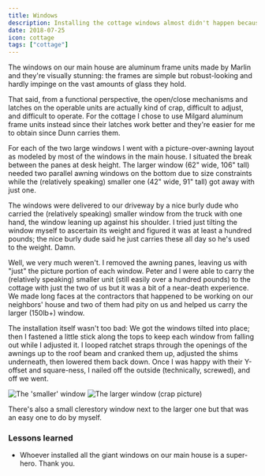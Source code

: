 ```yaml
---
title: Windows
description: Installing the cottage windows almost didn't happen because we couldn't get them there
date: 2018-07-25
icon: cottage
tags: ["cottage"]
---
```


The windows on our main house are aluminum frame units made by Marlin and they're visually stunning: the frames are simple but robust-looking and hardly impinge on the vast amounts of glass they hold.

That said, from a functional perspective, the open/close mechanisms and latches on the operable units are actually kind of crap, difficult to adjust, and difficult to operate.
For the cottage I chose to use Milgard aluminum frame units instead since their latches work better and they're easier for me to obtain since Dunn carries them.

For each of the two large windows I went with a picture-over-awning layout as modeled by most of the windows in the main house. I situated the break between the panes at desk height.
The larger window (62" wide, 106" tall) needed two parallel awning windows on the bottom due to size constraints while the (relatively speaking) smaller one (42" wide, 91" tall)
got away with just one.

The windows were delivered to our driveway by a nice burly dude who carried the (relatively speaking) smaller window from the truck with one hand, the window leaning up against his shoulder.
I tried just tilting the window myself to ascertain its weight and figured it was at least a hundred pounds; the nice burly dude said he just carries these all day so he's used to the weight. Damn.

Well, we very much weren't. I removed the awning panes, leaving us with "just" the picture portion of each window.
Peter and I were able to carry the (relatively speaking) smaller unit (still easily over a hundred pounds) to the cottage with just the two of us but it was a bit of a near-death experience.
We made long faces at the contractors that happened to be working on our neighbors' house and two of them had pity on us and helped us carry the larger (150lb+) window.

The installation itself wasn't too bad: We got the windows tilted into place; then I fastened a little stick along the tops to keep each window from falling out while I adjusted it.
I looped ratchet straps through the openings of the awnings up to the roof beam and cranked them up, adjusted the shims underneath, then lowered them back down.
Once I was happy with their Y-offset and square-ness, I nailed off the outside (technically, screwed), and off we went.

![](images/IMG_20180725_131107.jpg "The 'smaller' window")
![](images/IMG_20180725_131202.jpg "The larger window (crap picture)")

There's also a small clerestory window next to the larger one but that was an easy one to do by myself.

### Lessons learned

- Whoever installed all the giant windows on our main house is a super-hero. Thank you.
